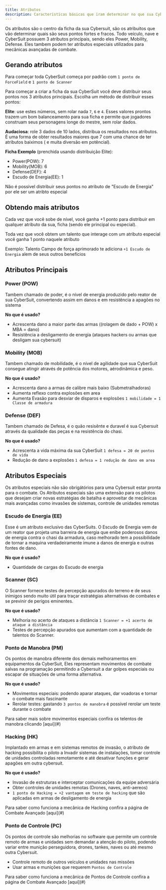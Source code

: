 ```yaml
---
title: Atributos
description: Caracteristicas básicas que iram determinar no que sua Cybersuit é eficaz no campo de batalha
---
```


Os atributos são o centro da ficha da sua Cybersuit, são os atribuitos que vão determinar quais
são seus pontos fortes e fracos. Todo veículo, nave e CyberSuit possuem 3 atributos principais,
sendo eles Power, Mobility, Defense. Eles tambem podem ter atributos especiais utilizados para
mecânicas avançadas de combate.

## Gerando atributos

Para começar toda CyberSuit começa por padrão com `1 ponto de ForceField` e `1 ponto de Scanner`

Para começar a criar a ficha da sua CyberSuit você deve distribuir seus pontos nos 3 atributos
principais. Escolha um método de distribuir esses pontos:

**Elite**: use estes números, sem rolar nada `7`, `6` e `4`. Esses valores prontos trazem um bom
balanceamento para sua ficha e permite que jogadores construam seus personagens longe do mestre,
sem rolar dados.

**Audaciosa**: role 3 dados de 10 lados, distribua os resultados nos atributos. É uma forma de
obter resultados maiores que 7 com uma chance de ter atributos baiximos ( e muita diversão em 
potêncial).

**Ficha Exemplo** (prenchida usando distribuição Elite):

* Power(POW): 7
* Mobility(MOB): 6
* Defense(DEF): 4
* Escudo de Energia(EE): 1

<Callout  type='error'>
  Não é possivel distribuir seus pontos no atributo de "Escudo de Energia" por ele ser um atribto especial
</Callout>

## Obtendo mais atributos

Cada vez que você sobe de nível, você ganha +1 ponto para distribuir em qualquer atributo da sua,
ficha (sendo ele principal ou especial).

Toda vez que você obtem um talento que interage com um atributo especial você ganha 1 ponto
naquele atributo 

Exemplo: Talento Campo de força aprimorado te adiciona `+1 Escudo de Energia` alem de seus outros benefícios

## Atributos Principais

### Power (POW)
Tambem chamado de poder, é o nível de energia produzido pelo reator de sua CyberSuit,
convertendo assim em danos e em resistência a apagões no sistema

**No que é usado?**

- Acrescenta dano a maior parte das armas ((rolagem de dado + POW) x MBA = dano)
- Resistência a desligamento de energia (ataques hackers ou armas que desligam sua cybersuit)

### Mobility (MOB)
Tambem chamado de mobilidade, é o nível de agilidade que sua CyberSuit consegue atingir
através de potência dos motores, aérodinâmica e peso.

**No que é usado?**

- Acrescenta dano a armas de calibre mais baixo (Submetralhadoras)
- Aumenta reflexo contra explosões em area
- Aumenta Evasão para desviar de disparos e explosões  `1 mobilidade = 1 Classe de armadura`

### Defense (DEF)
Tambem chamado de Defesa, é o quão resisênte e duravel é sua Cybersuit através da qualidade das 
peças e na resistência do chasi.

**No que é usado?**

- Acrescenta a vida máxima da sua CyberSuit `1 defesa = 20 de pontos de vida`
- Redução de dano a explosões `1 defesa = 1 redução de dano em area`

## Atributos Especiais

Os atributos especiais não são obrigátórios para uma Cybersuit estar pronta para o combate. Os Atributos
especiais são uma extensão para os pilotos que desejam criar novas estratégias de batalha e aproveitar de
mecânicas mais avançadas como invasões de sistemas, controle de unidades remotas 

### Escudo de Energia (EE)

Esse é um atributo exclusivo das CyberSuits. O Escudo de Energia vem de um reator que projeta uma barreira de energia
que enibe poderosos danos de energia contra o chasi da armadura, caso melhorado tem a possibilidade de tornar
 a maquina verdadeiramente imune a danos de energia e outras fontes de dano.

**No que é usado?**

- Quantidade de cargas do Escudo de energia

### Scanner (SC)

O Scanner fornece testes de percepção apurados do terreno e de seus inimigos sendo muito útil
para traçar estratégias alternativas de combates e se previnir de perigos eminentes.

**No que é usado?**

- Melhoria no acerto de ataques a distância `1 Scanner = +1 acerto de ataque a distância`
- Testes de percepção apurados que aumentam com a quantidade de talentos do Scanner.

### Ponto de Manobra (PM)

Os pontos de manobra diferente dos demais melhoramentos em equipamentos da CyberSuit, Eles
representam movimentos de combate salvas na programação permitindo a Cybersuit a dar golpes
especiais ou escapar de situações de uma forma alternativa.

**No que é usado?**

- Movimentos especiais: podendo aparar ataques, dar voadoras e tornar o combate mais fascinante
- Rerolar testes: gastando `3 pontos de manobra` é possível rerolar um teste durante o combate

<Callout  icon="💪">
  Para saber mais sobre movimentos especiais confira os telentos de manobra clicando [aqui](#)
</Callout>

### Hacking (HK)

Implantado em armas e em sistemas remotos de invasão, o atributo de hacking possibilita o piloto
a Invadir sistemas de instalações, tomar controle de unidades controladas remotamente e até
desativar funções e gerar apagões em outra cybersuit.

**No que é usado?**

- Invasão de estruturas e interceptar comunicações da equipe adversária
- Obter controles de unidades remotas (Drones, naves, anti-aereos)
- `1 ponto de Hacking = +2 vantagem em teste de hacking` que são aplicadas em armas de desligamento
de energia

<Callout type="info" icon="👾">
  Para saber como funciona a mecânica de Hacking confira a página de Combate Avançado [aqui](#)
</Callout>

### Ponto de Controle (PC)

Os pontos de controle são melhorias no software que permite um controle remoto de armas e unidades
sem demandar a atenção do piloto, podendo variar entre munição perseguidora, drones, tankes, naves
ou até mesmo outra Cybersuit.

- Controle remoto de outros veículos e unidades nas missões
- Usar armas e munições que requerem `Pontos de Controle`

<Callout type="info" icon="🕹️">
  Para saber como funciona a mecânica de Pontos de Controle confira a página de Combate Avançado [aqui](#)
</Callout>